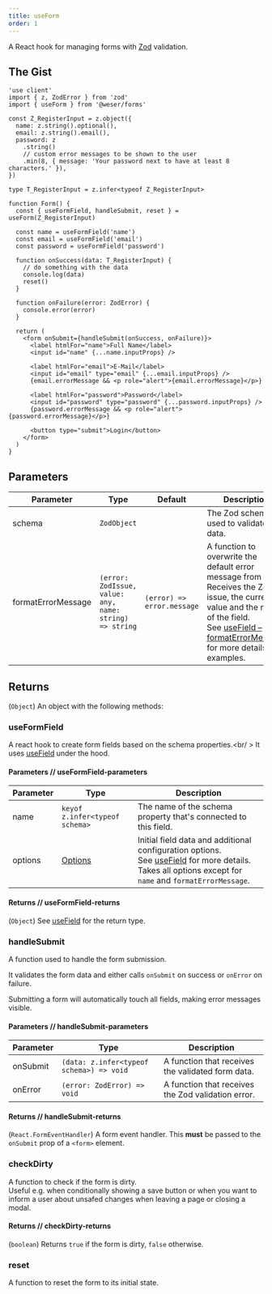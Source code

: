 ```yaml
---
title: useForm
order: 1
---
```


A React hook for managing forms with [Zod](https://zod.dev/) validation.<br />

## The Gist

```tsx
'use client'
import { z, ZodError } from 'zod'
import { useForm } from '@weser/forms'

const Z_RegisterInput = z.object({
  name: z.string().optional(),
  email: z.string().email(),
  password: z
    .string()
    // custom error messages to be shown to the user
    .min(8, { message: 'Your password next to have at least 8 characters.' }),
})

type T_RegisterInput = z.infer<typeof Z_RegisterInput>

function Form() {
  const { useFormField, handleSubmit, reset } = useForm(Z_RegisterInput)

  const name = useFormField('name')
  const email = useFormField('email')
  const password = useFormField('password')

  function onSuccess(data: T_RegisterInput) {
    // do something with the data
    console.log(data)
    reset()
  }

  function onFailure(error: ZodError) {
    console.error(error)
  }

  return (
    <form onSubmit={handleSubmit(onSuccess, onFailure)}>
      <label htmlFor="name">Full Name</label>
      <input id="name" {...name.inputProps} />

      <label htmlFor="email">E-Mail</label>
      <input id="email" type="email" {...email.inputProps} />
      {email.errorMessage && <p role="alert">{email.errorMessage}</p>}

      <label htmlFor="password">Password</label>
      <input id="password" type="password" {...password.inputProps} />
      {password.errorMessage && <p role="alert">{password.errorMessage}</p>}

      <button type="submit">Login</button>
    </form>
  )
}
```

## Parameters

| Parameter          | Type                                                    | Default                    | Description                                                                                                                                                                                                                                     |
| ------------------ | ------------------------------------------------------- | -------------------------- | ----------------------------------------------------------------------------------------------------------------------------------------------------------------------------------------------------------------------------------------------- |
| schema             | `ZodObject`                                             |                            | The Zod schema used to validate the data.                                                                                                                                                                                                       |
| formatErrorMessage | `(error: ZodIssue, value: any, name: string) => string` | `(error) => error.message` | A function to overwrite the default error message from Zod. Receives the Zod issue, the current value and the name of the field.<br/>See [useField – formatErrorMessage](/forms/api/useField#formatErrorMessage) for more details and examples. |

## Returns

(`Object`) An object with the following methods:

### useFormField

A react hook to create form fields based on the schema properties.<br/ >
It uses [useField](./useField.mdx) under the hood.

#### Parameters // useFormField-parameters

| Parameter | Type                                   | Description                                                                                                                                                                              |
| --------- | -------------------------------------- | ---------------------------------------------------------------------------------------------------------------------------------------------------------------------------------------- |
| name      | `keyof z.infer<typeof schema>`         | The name of the schema property that's connected to this field.                                                                                                                          |
| options   | [Options](/forms/api/useField#options) | Initial field data and additional configuration options.<br/>See [useField](/forms/api/useField#options) for more details. Takes all options except for `name` and `formatErrorMessage`. |

#### Returns // useFormField-returns

(`Object`) See [useField](/forms/api/useField#returns) for the return type.

### handleSubmit

A function used to handle the form submission.

It validates the form data and either calls `onSubmit` on success or `onError` on failure.

<Callout title="Useful Tip">
  Submitting a form will automatically touch all fields, making error messages
  visible.
</Callout>

#### Parameters // handleSubmit-parameters

| Parameter | Type                                     | Description                                        |
| --------- | ---------------------------------------- | -------------------------------------------------- |
| onSubmit  | `(data: z.infer<typeof schema>) => void` | A function that receives the validated form data.  |
| onError   | `(error: ZodError) => void`              | A function that receives the Zod validation error. |

#### Returns // handleSubmit-returns

(`React.FormEventHandler`) A form event handler. This **must** be passed to the `onSubmit` prop of a `<form>` element.

### checkDirty

A function to check if the form is dirty.<br/>
Useful e.g. when conditionally showing a save button or when you want to inform a user about unsafed changes when leaving a page or closing a modal.

#### Returns // checkDirty-returns

(`boolean`) Returns `true` if the form is dirty, `false` otherwise.

### reset

A function to reset the form to its initial state.
